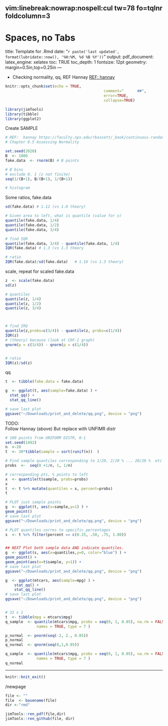 	 vim:linebreak:nowrap:nospell:cul tw=78 fo=tqlnr foldcolumn=3 
--- 
# Spaces, no Tabs
title: Template for .Rmd 
date: "`r paste('last updated', 
    format(lubridate::now(), '%H:%M, %d %B %Y'))`"
output: 
  pdf_document: 
    latex_engine: xelatex
toc: TRUE 
toc_depth:  1 
fontsize: 12pt 
geometry: margin=0.5in,top=0.25in 
---


* Checking normality, qq, REF Hannay
   [REF:  hannay](https://faculty.nps.edu/rbassett/_book/continuous-random-variables.html)
<!-- 
set cul   "cursorline
cc=+1			"colorcolumn is 1 more than tw
-->

<!--  commments -->

```r
knitr::opts_chunk$set(echo = TRUE,  
											comment="      ##",  
											error=TRUE, 
											collapse=TRUE) 
```

<!--  RENDER:  see bottom -->

```r
library(jimTools) 
library(tibble)
library(ggplot2)
``` 


Create SAMPLE
```r
# REF:  hannay https://faculty.nps.edu/rbassett/_book/continuous-random-variables.html
# Chapter 8.5 Assessing Normality

set.seed(2020)
B  <- 1000
fake.data  <- rnorm(B) # B points

# B bins
# exclude 0, 1 (z not finite)
seq(1/(B+1), B/(B+1), 1/(B+1))
```
```r

# histogram

```

Some ratios, fake.data
```r
sd(fake.data) # 1.12 (vs 1.0 theory)

# Given area to left, what is quantile (value for x)
quantile(fake.data, 1/4)
quantile(fake.data, 1/2)
quantile(fake.data, 3/4)

# find IQR
quantile(fake.data, 3/4) - quantile(fake.data, 1/4)
IQR(fake.data) # 1.3 (vs 1.3 theory

# ratio
IQR(fake.data)/sd(fake.data)   # 1.16 (vs 1.3 theory)
```


scale, repeat for scaled fake.data
```r
z  <- scale(fake.data)
sd(z)

# quantiles
quantile(z, 1/4)
quantile(z, 1/2)
quantile(z, 3/4)



# find IRQ
quantile(z,probs=c(3/4)) - quantile(z, probs=c(1/4)) 
IQR(z)
# (theory) because (look at CDF-1 graph)
qnorm(p = c(3/4)) - qnorm(p = c(1/4))


# ratio
IQR(z)/sd(z)
```

qq
```r
t  <- tibble(fake.data = fake.data)

g  <- ggplot(t, aes(sample=fake.data) ) +
  stat_qq() +
  stat_qq_line()

# save last plot
ggsave("~/Downloads/print_and_delete/qq.png", device = "png")
```

TODO:  
Follow Hannay (above)
But replace with UNFIMR distr
```r

# 100 points from UNIFORM DISTR, 0-1
set.seed(1492)
n  <-20 
t  <- 30*tibble(sample = sort(runif(n))  )

# Find sample quantiles corresponding to 1/20, 2/20 % ... 20/20 %  etc
probs  <-  seq(0 +1/n, 1, 1/n)

# corresponding pts, % points to left
x  <- quantile(t$sample, probs=probs)
x
t  <- t %>% mutate(quantiles = x, percent=probs)
t

# PLOT just sample points
g  <- ggplot(t, aes(x=sample,y=1) ) +
geom_point()
# save last plot
ggsave("~/Downloads/print_and_delete/qq.png", device = "png")

# PLOT quantiles corres to specific percentages
s  <- t %>% filter(percent == c(0.25, .50, .75, 1.00))


## NEXT Plot both sample data AND indicate quantiles.
g  <- ggplot(s, aes(x=quantiles,y=0, color="blue") ) +
geom_point() +
geom_point(aes(x=t$sample, y=1)) + 
# save last plot
ggsave("~/Downloads/print_and_delete/qq.png", device = "png")

```

```r
g  <- ggplot(mtcars, aes(sample=mpg) ) +
	stat_qq() +
	stat_qq_line()
# save last plot
ggsave("~/Downloads/print_and_delete/qq.png", device = "png")


# 32 x 1
t  <- tibble(mpg = mtcars$mpg)
q_sample  <- quantile(mtcars$mpg, probs = seq(0, 1, 0.05), na.rm = FALSE,
              names = TRUE, type = 7 )

p_normal  <- pnorm(seq(-2, 2., 0.05))
p_normal
q_normal  <- qnorm(seq(0,1,0.05))

q_sample  <- quantile(mtcars$mpg, probs = seq(0, 1, 0.05), na.rm = FALSE,
              names = TRUE, type = 7 )
q_normal

```
***

```r
knitr::knit_exit() 
```

/newpage

```r
file <- "" 
file  <- basename(file) 
dir <-"rmd"

jimTools::ren_pdf(file,dir)
jimTools::ren_github(file, dir)
```

